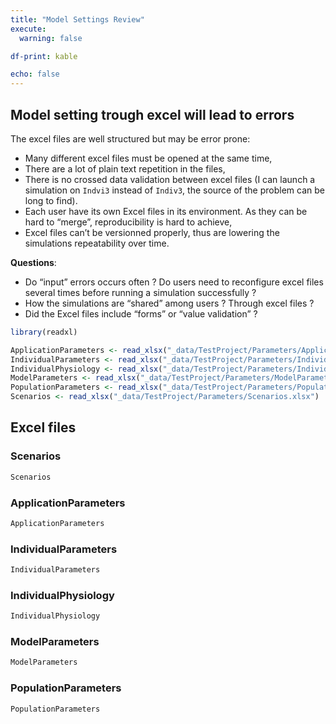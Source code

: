 ```yaml
---
title: "Model Settings Review"
execute: 
  warning: false

df-print: kable

echo: false
---
```



:::{.callout-note} 

## Model setting trough excel will lead to errors

The excel files are well structured but may be error prone:

- Many different excel files must be opened at the same time,
- There are a lot of plain text repetition in the files,
- There is no crossed data validation between excel files (I can launch a simulation on `Indvi3` instead of `Indiv3`, the source of the problem can be long to find).
- Each user have its own Excel files in its environment. As they can be hard to "merge", reproducibility is hard to achieve,
- Excel files can't be versionned properly, thus are lowering the simulations repeatability over time.


**Questions**:

- Do "input" errors occurs often ? Do users need to reconfigure excel files several times before running a simulation successfully ?
- How the simulations are "shared" among users ? Through excel files ?
- Did the Excel files include "forms" or "value validation" ?
:::


```r
library(readxl)

ApplicationParameters <- read_xlsx("_data/TestProject/Parameters/ApplicationParameters.xlsx")
IndividualParameters <- read_xlsx("_data/TestProject/Parameters/IndividualParameters.xlsx")
IndividualPhysiology <- read_xlsx("_data/TestProject/Parameters/IndividualPhysiology.xlsx")
ModelParameters <- read_xlsx("_data/TestProject/Parameters/ModelParameters.xlsx")
PopulationParameters <- read_xlsx("_data/TestProject/Parameters/PopulationParameters.xlsx")
Scenarios <- read_xlsx("_data/TestProject/Parameters/Scenarios.xlsx")
```

## Excel files


### Scenarios
```r
Scenarios
```


### ApplicationParameters
```r
ApplicationParameters
```

### IndividualParameters
```r
IndividualParameters
```

### IndividualPhysiology
```r
IndividualPhysiology
```

### ModelParameters
```r
ModelParameters
```

### PopulationParameters
```r
PopulationParameters
```
